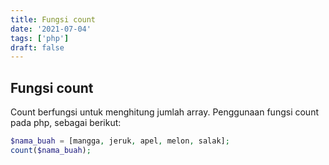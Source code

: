 ```yaml
---
title: Fungsi count
date: '2021-07-04'
tags: ['php']
draft: false
---
```


## Fungsi count

Count berfungsi untuk menghitung jumlah array. Penggunaan fungsi count pada php, sebagai berikut:

```php
$nama_buah = [mangga, jeruk, apel, melon, salak];
count($nama_buah);
```
